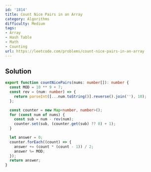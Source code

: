 ```yaml
---
id: '1814'
title: Count Nice Pairs in an Array
category: Algorithms
difficulty: Medium
tags:
- Array
- Hash Table
- Math
- Counting
url: https://leetcode.com/problems/count-nice-pairs-in-an-array
---
```


## Solution

```typescript filename="solution.ts" copy
export function countNicePairs(nums: number[]): number {
  const MOD = 10 ** 9 + 7;
  const rev = (num: number) => {
    return parseInt([...num.toString()].reverse().join(''), 10);
  };

  const counter = new Map<number, number>();
  for (const num of nums) {
    const sub = num - rev(num);
    counter.set(sub, (counter.get(sub) ?? 0) + 1);
  }

  let answer = 0;
  counter.forEach((count) => {
    answer += (count * (count - 1)) / 2;
    answer %= MOD;
  });
  return answer;
}
```

